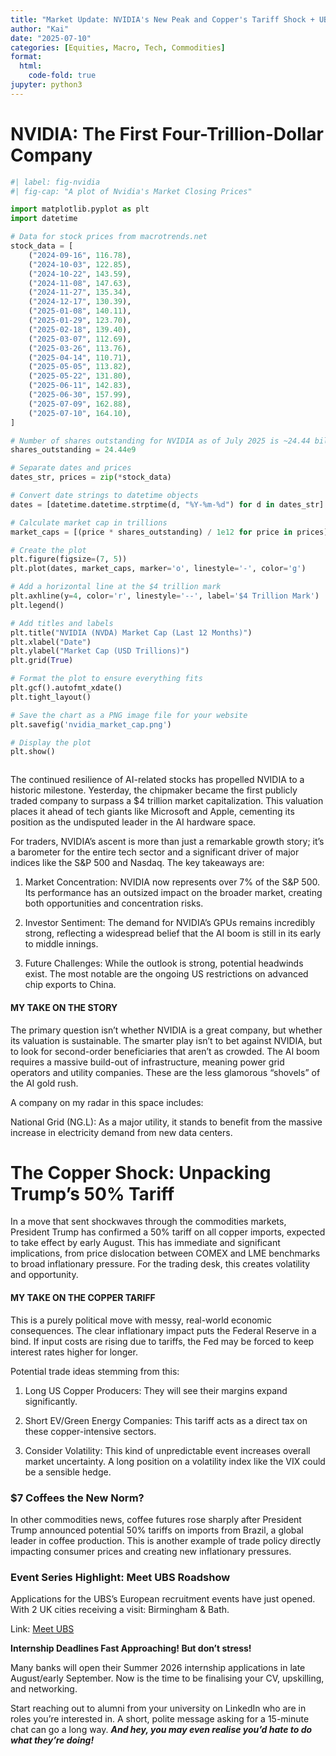 ```yaml
---
title: "Market Update: NVIDIA's New Peak and Copper's Tariff Shock + UBS Roadshow!"
author: "Kai"
date: "2025-07-10"
categories: [Equities, Macro, Tech, Commodities]
format:
  html:
    code-fold: true
jupyter: python3
---
```

<style>
.sidebar-card {
background-color: #f8f9fa;
border: 1px solid #e9ecef;
border-radius: 8px;
padding: 1.5rem;
margin-top: 1rem;
font-size: 0.9rem;
}
.sidebar-card h3 {
margin-top: 0;
font-size: 1.1rem;
border-bottom: 2px solid #dee2e6;
padding-bottom: 0.5rem;
margin-bottom: 1rem;
}
</style>



::: {.g-col-md-1}

<!-- This is an empty column that creates space on the left -->

:::



# NVIDIA: The First Four-Trillion-Dollar Company

```python
#| label: fig-nvidia
#| fig-cap: "A plot of Nvidia's Market Closing Prices"

import matplotlib.pyplot as plt
import datetime

# Data for stock prices from macrotrends.net
stock_data = [
    ("2024-09-16", 116.78),
    ("2024-10-03", 122.85),
    ("2024-10-22", 143.59),
    ("2024-11-08", 147.63),
    ("2024-11-27", 135.34),
    ("2024-12-17", 130.39),
    ("2025-01-08", 140.11),
    ("2025-01-29", 123.70),
    ("2025-02-18", 139.40),
    ("2025-03-07", 112.69),
    ("2025-03-26", 113.76),
    ("2025-04-14", 110.71),
    ("2025-05-05", 113.82),
    ("2025-05-22", 131.80),
    ("2025-06-11", 142.83),
    ("2025-06-30", 157.99),
    ("2025-07-09", 162.88),
    ("2025-07-10", 164.10),
]

# Number of shares outstanding for NVIDIA as of July 2025 is ~24.44 billion
shares_outstanding = 24.44e9

# Separate dates and prices
dates_str, prices = zip(*stock_data)

# Convert date strings to datetime objects
dates = [datetime.datetime.strptime(d, "%Y-%m-%d") for d in dates_str]

# Calculate market cap in trillions
market_caps = [(price * shares_outstanding) / 1e12 for price in prices]

# Create the plot
plt.figure(figsize=(7, 5))
plt.plot(dates, market_caps, marker='o', linestyle='-', color='g')

# Add a horizontal line at the $4 trillion mark
plt.axhline(y=4, color='r', linestyle='--', label='$4 Trillion Mark')
plt.legend()

# Add titles and labels
plt.title("NVIDIA (NVDA) Market Cap (Last 12 Months)")
plt.xlabel("Date")
plt.ylabel("Market Cap (USD Trillions)")
plt.grid(True)

# Format the plot to ensure everything fits
plt.gcf().autofmt_xdate()
plt.tight_layout()

# Save the chart as a PNG image file for your website
plt.savefig('nvidia_market_cap.png')

# Display the plot
plt.show()



```

The continued resilience of AI-related stocks has propelled NVIDIA to a historic milestone. Yesterday, the chipmaker became the first publicly traded company to surpass a $4 trillion market capitalization. This valuation places it ahead of tech giants like Microsoft and Apple, cementing its position as the undisputed leader in the AI hardware space.

For traders, NVIDIA's ascent is more than just a remarkable growth story; it's a barometer for the entire tech sector and a significant driver of major indices like the S&P 500 and Nasdaq. The key takeaways are:

1. Market Concentration: NVIDIA now represents over 7% of the S&P 500. Its performance has an outsized impact on the broader market, creating both opportunities and concentration risks.

2. Investor Sentiment: The demand for NVIDIA's GPUs remains incredibly strong, reflecting a widespread belief that the AI boom is still in its early to middle innings.

3. Future Challenges: While the outlook is strong, potential headwinds exist. The most notable are the ongoing US restrictions on advanced chip exports to China.

#### MY TAKE ON THE STORY

The primary question isn't whether NVIDIA is a great company, but whether its valuation is sustainable. The smarter play isn't to bet against NVIDIA, but to look for second-order beneficiaries that aren't as crowded. The AI boom requires a massive build-out of infrastructure, meaning power grid operators and utility companies. These are the less glamorous "shovels" of the AI gold rush.

A company on my radar in this space includes:

National Grid (NG.L): As a major utility, it stands to benefit from the massive increase in electricity demand from new data centers.

# The Copper Shock: Unpacking Trump's 50% Tariff
In a move that sent shockwaves through the commodities markets, President Trump has confirmed a 50% tariff on all copper imports, expected to take effect by early August. This has immediate and significant implications, from price dislocation between COMEX and LME benchmarks to broad inflationary pressure. For the trading desk, this creates volatility and opportunity.

#### MY TAKE ON THE COPPER TARIFF
This is a purely political move with messy, real-world economic consequences. The clear inflationary impact puts the Federal Reserve in a bind. If input costs are rising due to tariffs, the Fed may be forced to keep interest rates higher for longer.

Potential trade ideas stemming from this:

1. Long US Copper Producers: They will see their margins expand significantly.

2. Short EV/Green Energy Companies: This tariff acts as a direct tax on these copper-intensive sectors.

3. Consider Volatility: This kind of unpredictable event increases overall market uncertainty. A long position on a volatility index like the VIX could be a sensible hedge.

### $7 Coffees the New Norm?
In other commodities news, coffee futures rose sharply after President Trump announced potential 50% tariffs on imports from Brazil, a global leader in coffee production. This is another example of trade policy directly impacting consumer prices and creating new inflationary pressures.

::: {.callout-note title="Networking & Jobs Update (July 11)" icon="false"}

### Event Series Highlight: Meet UBS Roadshow

Applications for the UBS’s European recruitment events have just opened. With 2 UK cities receiving a visit: Birmingham & Bath.

Link: [Meet UBS](https://pages.ubs.beamery.eu/ubs/page/uk-emea-2025-meet-ubs-roadshow)

**Internship Deadlines Fast Approaching! But don't stress!**

Many banks will open their Summer 2026 internship applications in late August/early September. Now is the time to be finalising your CV, upskilling, and networking.

Start reaching out to alumni from your university on LinkedIn who are in roles you're interested in. A short, polite message asking for a 15-minute chat can go a long way. ***And hey, you may even realise you’d hate to do what they’re doing!***
:::